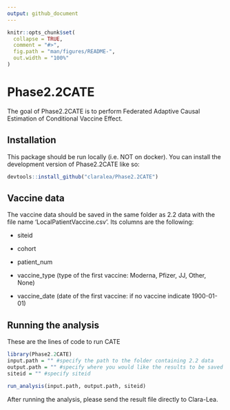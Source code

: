 ```yaml
---
output: github_document
---
```


<!-- README.md is generated from README.Rmd. Please edit that file -->

```r
knitr::opts_chunk$set(
  collapse = TRUE,
  comment = "#>",
  fig.path = "man/figures/README-",
  out.width = "100%"
)
```

# Phase2.2CATE

<!-- badges: start -->
<!-- badges: end -->

The goal of Phase2.2CATE is to perform Federated Adaptive Causal Estimation of Conditional Vaccine Effect.

## Installation

This package should be run locally (i.e. NOT on docker). You can install the development version of Phase2.2CATE like so:

```r
devtools::install_github("claralea/Phase2.2CATE")
```

## Vaccine data
The vaccine data should be saved in the same folder as 2.2 data with the file name 'LocalPatientVaccine.csv'. Its columns are the following:

- siteid

- cohort

- patient_num

- vaccine_type (type of the first vaccine: Moderna, Pfizer, JJ, Other, None)

- vaccine_date (date of the first vaccine: if no vaccine indicate 1900-01-01)

## Running the analysis

These are the lines of code to run CATE

```r
library(Phase2.2CATE)
input.path = "" #specify the path to the folder containing 2.2 data
output.path = "" #specify where you would like the results to be saved
siteid = "" #specify siteid

run_analysis(input.path, output.path, siteid)
```

After running the analysis, please send the result file directly to Clara-Lea.


